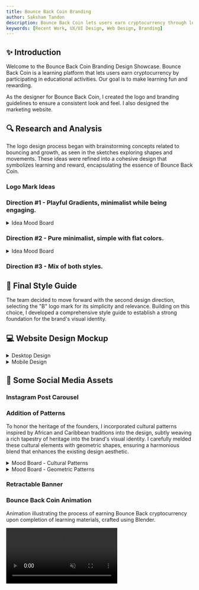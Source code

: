 ```yaml
---
title: Bounce Back Coin Branding 
author: Saksham Tandon
description: Bounce Back Coin lets users earn cryptocurrency through learning. I designed the logo, branding guidelines, and website.
keywords: [Recent Work, UX/UI Design, Web Design, Branding] 
---
```


## ✨ Introduction

Welcome to the Bounce Back Coin Branding Design Showcase. Bounce Back Coin is a learning platform that lets users earn cryptocurrency by participating in educational activities. Our goal is to make learning fun and rewarding.

As the designer for Bounce Back Coin, I created the logo and branding guidelines to ensure a consistent look and feel. I also designed the marketing website.

## 🔍 Research and Analysis

The logo design process began with brainstorming concepts related to bouncing and growth, as seen in the sketches exploring shapes and movements. These ideas were refined into a cohesive design that symbolizes learning and reward, encapsulating the essence of Bounce Back Coin.

### Logo Mark Ideas

<ImageViewer imageUrl="/images/bb-coin-branding/logo-mark-ideas.png" altText="Sketches" />
<ImageViewer imageUrl="/images/bb-coin-branding/logo-mark-ideas-2.png" altText="Sketches" />

### Direction #1 - Playful Gradients, minimalist while being engaging.

<details>
  <summary>Idea Mood Board</summary>
  <div style={{ paddingLeft: '1rem' }}>
    <ImageViewer imageUrl="/images/bb-coin-branding/mood-board-1.png" altText="Mood Board" />
  </div>
</details>

<ImageViewer imageUrl="/images/bb-coin-branding/style-scape-1.png" altText="Style Scape" />

### Direction #2 - Pure minimalist, simple with flat colors.

<details>
  <summary>Idea Mood Board</summary>
  <div style={{ paddingLeft: '1rem' }}>
    <ImageViewer imageUrl="/images/bb-coin-branding/mood-board-2.png" altText="Mood Board" />
  </div>
</details>

<ImageViewer imageUrl="/images/bb-coin-branding/style-scape-2.png" altText="Style Scape" />

### Direction #3 - Mix of both styles.

<ImageViewer imageUrl="/images/bb-coin-branding/style-scape-3.png" altText="Style Scape" />

## 🎨 Final Style Guide

The team decided to move forward with the second design direction, selecting the "B" logo mark for its simplicity and relevance. Building on this choice, I developed a comprehensive style guide to establish a strong foundation for the brand's visual identity.

<ImageViewer imageUrl="/images/bb-coin-branding/final-style-guide.png" altText="Final Style Guide" />

## 💻 Website Design Mockup

<ImageViewer imageUrl="/images/bb-coin-branding/website-mock.png" altText="Final Style Guide" />

<details>
  <summary>Desktop Design</summary>
  <div style={{ paddingLeft: '1rem' }}>
    <ImageViewer imageUrl="/images/bb-coin-branding/web-desktop.png" altText="Desktop Design" />
  </div>
</details>

<details>
  <summary>Mobile Design</summary>
  <div style={{ paddingLeft: '1rem' }}>
    <ImageViewer imageUrl="/images/bb-coin-branding/web-mobile.png" altText="Mobile Design" />
  </div>
</details>

## 📱 Some Social Media Assets

### Instagram Post Carousel

<ImageViewer imageUrl="/images/bb-coin-branding/insta-carousel.png" altText="Instagram Carousel" />

### Addition of Patterns

To honor the heritage of the founders, I incorporated cultural patterns inspired by African and Caribbean traditions into the design, subtly weaving a rich tapestry of heritage into the brand's visual identity. I carefully melded these cultural elements with geometric shapes, ensuring a harmonious blend that enhances the existing design aesthetic.

<details>
  <summary>Mood Board - Cultural Patterns</summary>
  <div style={{ paddingLeft: '1rem' }}>
    <ImageViewer imageUrl="/images/bb-coin-branding/cultural-patterns.png" altText="Cultural Patterns" />
  </div>
</details>

<details>
  <summary>Mood Board - Geometric Patterns</summary>
  <div style={{ paddingLeft: '1rem' }}>
    <ImageViewer imageUrl="/images/bb-coin-branding/geometric-patterns.png" altText="Geometric Patterns" />
  </div>
</details>

<ImageViewer imageUrl="/images/bb-coin-branding/final-patterns.png" altText="Final Patterns" />

### Retractable Banner

<ImageViewer imageUrl="/images/bb-coin-branding/retractable-banners.png" altText="Retractable Banner" />

### Bounce Back Coin Animation

Animation illustrating the process of earning Bounce Back cryptocurrency upon completion of learning materials, crafted using Blender.

<video autoPlay loop playsInline muted preload='auto'>
  <source src="/images/bb-coin-branding/bb-coin-animation.mp4" />
</video>

